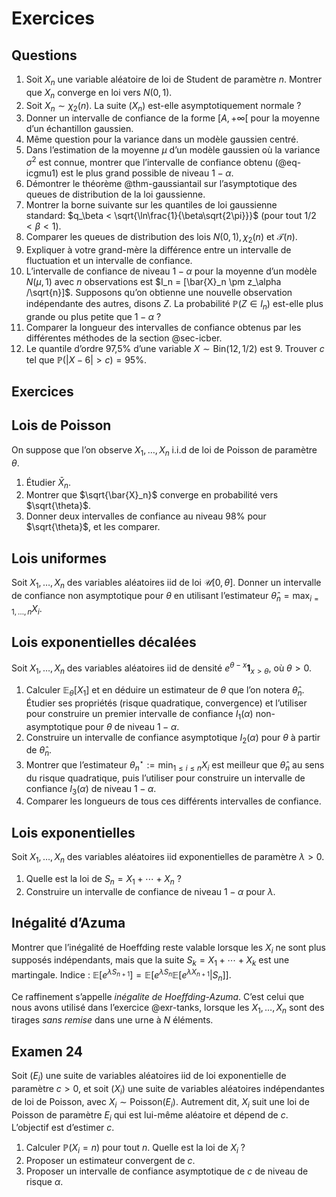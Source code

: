# Exercices {.unnumbered}

## Questions 

1. Soit $X_n$ une variable aléatoire de loi de Student de paramètre $n$. Montrer que $X_n$ converge en loi vers $N(0,1)$. 
2. Soit $X_n \sim \chi_2(n)$. La suite $(X_n)$ est-elle asymptotiquement normale ?
3. Donner un intervalle de confiance de la forme $[A,+\infty[$ pour la moyenne d'un échantillon gaussien. 
4. Même question pour la variance dans un modèle gaussien centré. 
5. Dans l'estimation de la moyenne $\mu$ d'un modèle gaussien où la variance $\sigma^2$ est connue, montrer que l'intervalle de confiance obtenu (@eq-icgmu1) est le plus grand possible de niveau $1-\alpha$. 
6. Démontrer le théorème @thm-gaussiantail sur l'asymptotique des queues de distribution de la loi gaussienne. 
7. Montrer la borne suivante sur les quantiles de loi gaussienne standard: $q_\beta < \sqrt{\ln\frac{1}{\beta\sqrt{2\pi}}}$ (pour tout $1/2<\beta<1$).  
8. Comparer les queues de distribution des lois $N(0,1), \chi_2(n)$ et $\mathscr{T}(n)$. 
9. Expliquer à votre grand-mère la différence entre un intervalle de fluctuation et un intervalle de confiance. 
10. L'intervalle de confiance de niveau $1-\alpha$ pour la moyenne d'un modèle $N(\mu, 1)$ avec $n$ observations est $I_n = [\bar{X}_n \pm z_\alpha /\sqrt{n}]$. Supposons qu'on obtienne une nouvelle observation indépendante des autres, disons $Z$. La probabilité $\mathbb{P}(Z \in I_n)$ est-elle plus grande ou plus petite que $1-\alpha$ ?
11. Comparer la longueur des intervalles de confiance obtenus par les différentes méthodes de la section @sec-icber. 
12. Le quantile d'ordre 97,5% d'une variable $X\sim \mathrm{Bin}(12,1/2)$ est 9. Trouver $c$ tel que $\mathbb{P}(|X-6|>c)=95\%$. 


## Exercices 

:::{#exr-poisson} 

## Lois de Poisson

On suppose que l'on observe $X_1, \dots, X_n$ i.i.d de loi de Poisson de paramètre $\theta$.

1. Étudier $\bar{X}_n$. 
2. Montrer que $\sqrt{\bar{X}_n}$ converge en probabilité vers $\sqrt{\theta}$. 
3. Donner deux intervalles de confiance au niveau $98 \%$ pour $\sqrt{\theta}$, et les comparer.

::: 

:::{#exr-unif}

## Lois uniformes

Soit $X_1, \dotsc, X_n$ des variables aléatoires iid de loi $\mathscr{U}[0,\theta]$. Donner un intervalle de confiance non asymptotique pour $\theta$ en utilisant l'estimateur $\hat{\theta}_n = \max_{i=1,\dotsc, n}X_i$. 

:::

:::{#exr-expodec}

## Lois exponentielles décalées

Soit $X_1, \dotsc, X_n$ des variables aléatoires iid de densité $e^{\theta-x} \mathbf{1}_{x>\theta}$, où $\theta >0$.

1. Calculer $\mathbb{E}_\theta\left[X_1\right]$ et en déduire un estimateur de $\theta$ que l'on notera $\hat\theta_n$. Étudier ses propriétés (risque quadratique, convergence) et l'utiliser pour construire un premier intervalle de confiance $I_1(\alpha)$ non-asymptotique pour $\theta$ de niveau $1-\alpha$.
2. Construire un intervalle de confiance asymptotique $I_2(\alpha)$ pour $\theta$ à partir de $\hat{\theta}_n$. 
2. Montrer que l'estimateur $\theta_n^\star := \min_{1 \leq i \leq n} X_i$ est meilleur que $\hat \theta_n$ au sens du risque quadratique, puis l'utiliser pour construire un intervalle de confiance $I_3(\alpha)$ de niveau $1-\alpha$. 
3. Comparer les longueurs de tous ces différents intervalles de confiance. 

:::

:::{#exr-expo}

## Lois exponentielles


Soit $X_1, \dotsc, X_n$ des variables aléatoires iid exponentielles de paramètre $\lambda>0$. 

1. Quelle est la loi de $S_n = X_1 + \dotsb + X_n$ ?
2. Construire un intervalle de confiance de niveau $1-\alpha$ pour $\lambda$. 

:::

:::{#exr-azuma}

## Inégalité d'Azuma

Montrer que l'inégalité de Hoeffding reste valable lorsque les $X_i$ ne sont plus supposés indépendants, mais que la suite $S_k = X_1 + \dotsb + X_k$ est une martingale. Indice : $\mathbb{E}[e^{\lambda S_{n+1}}] = \mathbb{E}[e^{\lambda S_n}\mathbb{E}[e^{\lambda X_{n+1}}|S_n]]$. 

Ce raffinement s'appelle *inégalite de Hoeffding-Azuma*. C'est celui que nous avons utilisé dans l'exercice @exr-tanks, lorsque les $X_1, \dotsc, X_n$ sont des tirages *sans remise* dans une urne à $N$ éléments. 



:::


:::{#exr-poissonexp}

## Examen 24


Soit $(E_i)$ une suite de variables aléatoires iid de loi exponentielle de paramètre $c>0$, et soit $(X_i)$ une suite de variables aléatoires indépendantes de loi de Poisson, avec $X_i \sim \mathrm{Poisson}(E_i)$. Autrement dit, $X_i$ suit une loi de Poisson de paramètre $E_i$ qui est lui-même aléatoire et dépend de $c$. L'objectif est d'estimer $c$.

1. Calculer $\mathbb{P}(X_i=n)$ pour tout $n$. Quelle est la loi de $X_i$ ?
2. Proposer un estimateur convergent de $c$.
3. Proposer un intervalle de confiance asymptotique de $c$ de niveau de risque $\alpha$.

:::